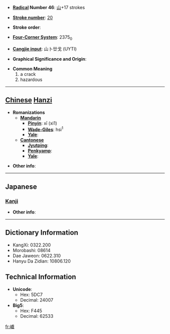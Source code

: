 * '''[[Wiktionary:Chinese radical index| Radical]] Number 46''': [[Wiktionary:Chinese radical index 山|山]]+17 strokes

* '''[[Wiktionary:Chinese total strokes index|Stroke number]]''': [[Wiktionary:Chinese total strokes index 20|20]]

* '''Stroke order''': 

* '''[[Wiktionary:Chinese four corner index|Four-Corner System]]''': 2375<sub>0</sub>

* '''[[Wiktionary:Chinese Cangjie index|Cangjie input]]''': 山卜廿戈 (UYTI)

* '''Graphical Significance and Origin''': 

* '''Common Meaning'''
*#a crack
*# hazardous


----

== [[Chinese]] [[Hanzi]] ==

* '''Romanizations'''
** '''[[Mandarin]]'''
*** '''[[Pinyin]]''': xī (xi1)
*** '''[[Wade-Giles]]''': hsi<sup>1</sup>
*** '''[[Yale]]''': 
** '''[[Cantonese]]'''
*** '''[[Jyutping]]''':
*** '''[[Penkyamp]]''': 
*** '''[[Yale]]''': 

* '''Other info''': 

----

==Japanese==
===[[Kanji]]===
{{kanji|on readings=[[き]] (ki)|kun readings=[[けわしい]] (kewashii)}}

* '''Other info''':  

----

== Dictionary Information ==

* KangXi: 0322.200
* Morobashi: 08614
* Dae Jaweon: 0622.310
* Hanyu Da Zidian: 10806.120

== Technical Information ==

* '''Unicode''':
** Hex: 5DC7
** Decimal: 24007
* '''Big5''':
** Hex: F445
** Decimal: 62533

[[fr:巇]]